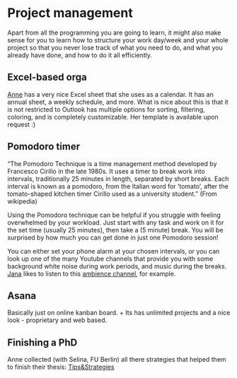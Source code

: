# Project management

Apart from all the programming you are going to learn, it might also
make sense for you to learn how to structure your work day/week and your
whole project so that you never lose track of what you need to do, and
what you already have done, and how to do it all efficiently.

## Excel-based orga

[Anne](https://www.biozentrum.uni-wuerzburg.de/cctb/research/ecosystem-modeling/people/anne-lewerentz/)
has a very nice Excel sheet that she uses as a calendar. It has an
annual sheet, a weekly schedule, and more. What is nice about this is
that it is not restricted to Outlook has multiple options for sorting,
filtering, coloring, and is completely customizable. Her template is
available upon request :)

## Pomodoro timer

"The Pomodoro Technique is a time management method developed by
Francesco Cirillo in the late 1980s. It uses a timer to break work into
intervals, traditionally 25 minutes in length, separated by short
breaks. Each interval is known as a pomodoro, from the Italian word for
'tomato', after the tomato-shaped kitchen timer Cirillo used as a
university student." (From wikipedia)

Using the Pomodoro technique can be helpful if you struggle with feeling
overwhelmed by your workload. Just start with any task and work on it
for the set time (usually 25 minutes), then take a (5 minute) break. You
will be surprised by how much you can get done in just one Pomodoro
session!

You can either set your phone alarm at your chosen intervals, or you can
look up one of the many Youtube channels that provide you with some
background white noise during work periods, and music during the breaks.
[Jana](https://www.biozentrum.uni-wuerzburg.de/cctb/research/ecosystem-modeling/people/jana-blechschmidt/)
likes to listen to this [ambience
channel](https://www.youtube.com/c/PeacefulAmbience), for example.

## Asana

Basically just on online kanban board. + Its has unlimited projects and
a nice look - proprietary and web based.

## Finishing a PhD 

Anne collected (with Selina, FU Berlin) all there strategies that helped
them to finish their thesis:
[Tips&Strategies](https://docs.google.com/spreadsheets/d/1A_tDiVdG4E-zXpFXDHKXBJr95RCt3S41GH64gicyOXM/edit?usp=sharing)
